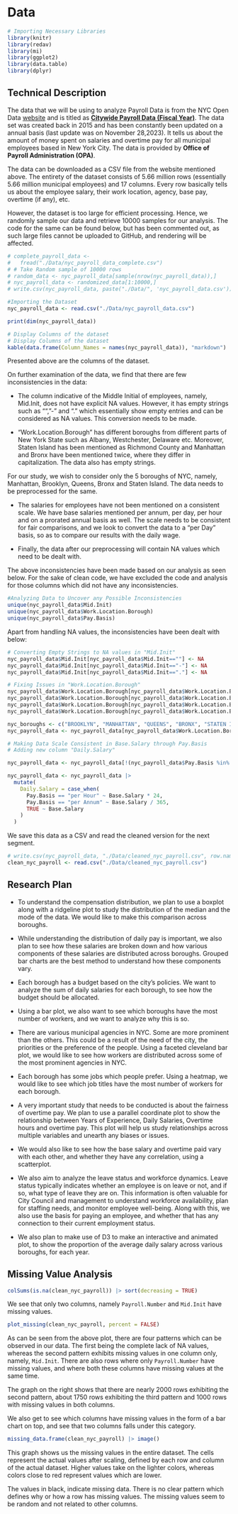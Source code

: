 # Data

```r
# Importing Necessary Libraries
library(knitr)
library(redav)
library(mi)
library(ggplot2)
library(data.table)
library(dplyr)
```

## Technical Description

The data that we will be using to analyze Payroll Data is from the NYC Open Data [website](https://opendata.cityofnewyork.us/) and is titled as  [**Citywide Payroll Data (Fiscal Year)**](https://data.cityofnewyork.us/City-Government/Citywide-Payroll-Data-Fiscal-Year-/k397-673e). The data set was created back in 2015 and has been constantly been updated on a annual basis (last update was on November 28,2023). It tells us about the amount of money spent on salaries and overtime pay for all municipal employees based in New York City. The data is provided by **Office of Payroll Administration (OPA)**. 

The data can be downloaded as a CSV file from the website mentioned above. The entirety of the dataset consists of 5.66 million rows (essentially 5.66 million municipal employees) and 17 columns. Every row basically tells us about the employee salary, their work location, agency, base pay, overtime (if any), etc. 

However, the dataset is too large for efficient processing. Hence, we randomly sample our data and retrieve 10000 samples for our analysis. The code for the same can be found below, but has been commented out, as such large files cannot be uploaded to GitHub, and rendering will be affected.


```r
# complete_payroll_data <-
#   fread("./Data/nyc_payroll_data_complete.csv")
# # Take Random sample of 10000 rows
# random_data <- nyc_payroll_data[sample(nrow(nyc_payroll_data)),]
# nyc_payroll_data <- randomized_data[1:10000,]
# write.csv(nyc_payroll_data, paste("./Data/", 'nyc_payroll_data.csv'))

#Importing the Dataset
nyc_payroll_data <- read.csv("./Data/nyc_payroll_data.csv")
```

```r
print(dim(nyc_payroll_data))
```

```r
# Display Columns of the dataset
# Display Columns of the dataset
kable(data.frame(Column_Names = names(nyc_payroll_data)), "markdown")
```

Presented above are the columns of the dataset.

On further examination of the data, we find that there are few inconsistencies in the data:

- The column indicative of the Middle Initial of employees, namely, Mid.Init, does not have explicit NA values. However, it has empty strings such as "", "-" and "." which essentially show empty entries and can be considered as NA values. This conversion needs to be made. 

- "Work.Location.Borough" has different boroughs from different parts of New York State such as Albany, Westchester, Delaware etc. Moreover, Staten Island has been mentioned as Richmond County and Manhattan and Bronx have been mentioned twice, where they differ in capitalization. The data also has empty strings.

For our study, we wish to consider only the 5 boroughs of NYC, namely, Manhattan, Brooklyn, Queens, Bronx and Staten Island. The data needs to be preprocessed for the same. 

- The salaries for employees have not been mentioned on a consistent scale. We have base salaries mentioned per annum, per day, per hour and on a prorated annual basis as well. The scale needs to be consistent for fair comparisons, and we look to convert the data to a "per Day" basis, so as to compare our results with the daily wage. 

- Finally, the data after our preprocessing will contain NA values which need to be dealt with.

The above inconsistencies have been made based on our analysis as seen below. For the sake of clean code, we have excluded the code and analysis for those columns which did not have any inconsistencies.

```r
#Analyzing Data to Uncover any Possible Inconsistencies
unique(nyc_payroll_data$Mid.Init)
unique(nyc_payroll_data$Work.Location.Borough)
unique(nyc_payroll_data$Pay.Basis)
```

Apart from handling NA values, the inconsistencies have been dealt with below:

```r
# Converting Empty Strings to NA values in "Mid.Init"
nyc_payroll_data$Mid.Init[nyc_payroll_data$Mid.Init==""] <- NA
nyc_payroll_data$Mid.Init[nyc_payroll_data$Mid.Init=="-"] <- NA
nyc_payroll_data$Mid.Init[nyc_payroll_data$Mid.Init=="."] <- NA

# Fixing Issues in "Work.Location.Borough"
nyc_payroll_data$Work.Location.Borough[nyc_payroll_data$Work.Location.Borough==""] <- NA
nyc_payroll_data$Work.Location.Borough[nyc_payroll_data$Work.Location.Borough=="Manhattan"] <- "MANHATTAN"
nyc_payroll_data$Work.Location.Borough[nyc_payroll_data$Work.Location.Borough=="Bronx"] <- "BRONX"
nyc_payroll_data$Work.Location.Borough[nyc_payroll_data$Work.Location.Borough=="RICHMOND"] <- "STATEN ISLAND"

nyc_boroughs <- c("BROOKLYN", "MANHATTAN", "QUEENS", "BRONX", "STATEN ISLAND")
nyc_payroll_data <- nyc_payroll_data[nyc_payroll_data$Work.Location.Borough %in% nyc_boroughs,]

# Making Data Scale Consistent in Base.Salary through Pay.Basis 
# Adding new column "Daily.Salary"

nyc_payroll_data <- nyc_payroll_data[!(nyc_payroll_data$Pay.Basis %in% "Prorated Annual"),]

nyc_payroll_data <- nyc_payroll_data |>
  mutate(
    Daily.Salary = case_when(
      Pay.Basis == "per Hour" ~ Base.Salary * 24,
      Pay.Basis == "per Annum" ~ Base.Salary / 365,
      TRUE ~ Base.Salary
    )
  )
```


We save this data as a CSV and read the cleaned version for the next segment.

```r
# write.csv(nyc_payroll_data, "./Data/cleaned_nyc_payroll.csv", row.names = FALSE)
clean_nyc_payroll <- read.csv("./Data/cleaned_nyc_payroll.csv")

```

## Research Plan

* To understand the compensation distribution, we plan to use a boxplot along with a ridgeline plot to study the distribution of the median and the mode of the data. We would like to make this comparison across boroughs.

* While understanding the distribution of daily pay is important, we also plan to see how these salaries are broken down and how various components of these salaries are distributed across boroughs. Grouped bar charts are the best method to understand how these components vary.

* Each borough has a budget based on the city's policies. We want to analyze the sum of daily salaries for each borough, to see how the budget should be allocated. 

* Using a bar plot, we also want to see which boroughs have the most number of workers, and we want to analyze why this is so.

* There are various municipal agencies in NYC. Some are more prominent than the others. This could be a result of the need of the city, the priorities or the preference of the people. Using a faceted cleveland bar plot, we would like to see how workers are distributed across some of the most prominent agencies in NYC.

* Each borough has some jobs which people prefer. Using a heatmap, we would like to see which job titles have the most number of workers for each borough.

* A very important study that needs to be conducted is about the fairness of overtime pay. We plan to use a parallel coordinate plot to show the relationship between Years of Experience, Daily Salaries, Overtime hours and overtime pay. This plot will help us study relationships across multiple variables and unearth any biases or issues.

* We would also like to see how the base salary and overtime paid vary with each other, and whether they have any correlation, using a scatterplot.

* We also aim to analyze the leave status and workforce dynamics. Leave status typically indicates whether an employee is on leave or not, and if so, what type of leave they are on. This information is often valuable for City Council and management to understand workforce availability, plan for staffing needs, and monitor employee well-being. Along with this, we also use the basis for paying an employee, and whether that has any connection to their current employment status.

* We also plan to make use of D3 to make an interactive and animated plot, to show the proportion of the average daily salary across various boroughs, for each year.


## Missing Value Analysis

```r
colSums(is.na(clean_nyc_payroll)) |> sort(decreasing = TRUE)
```

We see that only two columns, namely `Payroll.Number` and `Mid.Init` have missing values.

```r
plot_missing(clean_nyc_payroll, percent = FALSE)
```

As can be seen from the above plot, there are four patterns which can be observed in our data. The first being the complete lack of NA values, whereas the second pattern exhibits missing values in one column only, namely, `Mid.Init`. There are also rows where only `Payroll.Number` have missing values, and where both these columns have missing values at the same time.

The graph on the right shows that there are nearly 2000 rows exhibiting the second pattern, about 1750 rows exhibiting the third pattern and 1000 rows with missing values in both columns. 

We also get to see which columns have missing values in the form of a bar chart on top, and see that two columns falls under this category.

```r
missing_data.frame(clean_nyc_payroll) |> image()
```

This graph shows us the missing values in the entire dataset. The cells represent the actual values after scaling, defined by each row and column of the actual dataset. Higher values take on the lighter colors, whereas colors close to red represent values which are lower.

The values in black, indicate missing data. There is no clear pattern which defines why or how a row has missing values. The missing values seem to be random and not related to other columns. 
